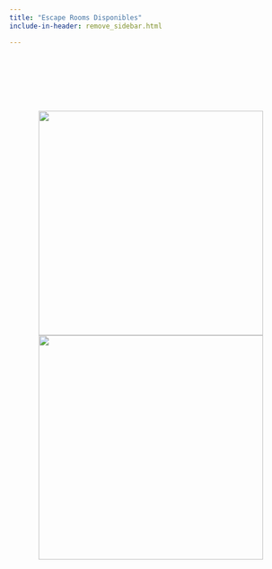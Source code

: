 ```yaml
---
title: "Escape Rooms Disponibles"
include-in-header: remove_sidebar.html

---
```


<div style="height: 100px;"></div>

<center>
<a href="space_station/space_station.html" target="_blank"><img src="./images/spacestation_600x800.png" height="400"></a>
<span style="width: 50px;"></span>
<a href="oaks_lab/oaks_lab.html" target="_blank"><img src="./images/oak_600x800.png" height="400"></a>
</center>